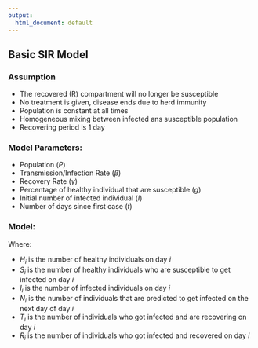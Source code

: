 ```yaml
---
output:
  html_document: default
---
```

## Basic SIR Model

### Assumption

* The recovered (R) compartment will no longer be susceptible
* No treatment is given, disease ends due to herd immunity
* Population is constant at all times
* Homogeneous mixing between infected ans susceptible population
* Recovering period is 1 day 

### Model Parameters:

* Population $(P)$
* Transmission/Infection Rate $(\beta)$
* Recovery Rate $(\gamma)$
* Percentage of healthy individual that are susceptible $(g)$
* Initial number of infected individual $(I)$
* Number of days since first case $(t)$

### Model:

\begin{align}
& H_{0} = P - I \\
& H_{i+1} = H_{i} - {N}_i \\
& S_{i+1} = g \cdot H_{i+1} \\
& I_{i+1} = I_i + N_{i} - T_{i} \\
& N_{i+1} = I_{i+1} \cdot S_{i+1} \cdot \beta \\
& T_{i+1} = I_{i+1} \cdot \gamma \\
& R_{i+1} = R_{i} + T_{i}
\end{align}

Where:

* $H_i$ is the number of healthy individuals on day $i$
* $S_i$ is the number of healthy individuals who are susceptible to get infected on day $i$
* $I_i$ is the number of infected individuals on day $i$
* $N_i$ is the number of individuals that are predicted to get infected on the next day of day $i$
* $T_i$ is the number of individuals who got infected and are recovering on day $i$
* $R_i$ is the number of individuals who got infected and recovered on day $i$